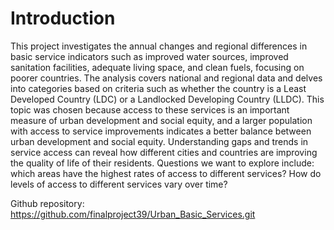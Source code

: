 # Introduction

This project investigates the annual changes and regional differences in basic service indicators such as improved water sources, improved sanitation facilities, adequate living space, and clean fuels, focusing on poorer countries. The analysis covers national and regional data and delves into categories based on criteria such as whether the country is a Least Developed Country (LDC) or a Landlocked Developing Country (LLDC). This topic was chosen because access to these services is an important measure of urban development and social equity, and a larger population with access to service improvements indicates a better balance between urban development and social equity. Understanding gaps and trends in service access can reveal how different cities and countries are improving the quality of life of their residents. Questions we want to explore include: which areas have the highest rates of access to different services? How do levels of access to different services vary over time?

Github repository: <https://github.com/finalproject39/Urban_Basic_Services.git>

